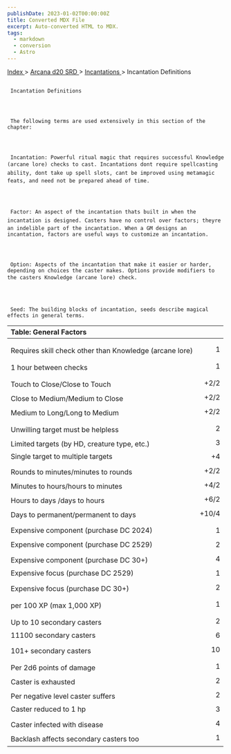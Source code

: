 ```yaml
---
publishDate: 2023-01-02T00:00:00Z
title: Converted MDX File
excerpt: Auto-converted HTML to MDX.
tags:
  - markdown
  - conversion
  - Astro
---
```







[
      Index
     ](-index)
     >
     [
      Arcana d20 SRD
     ](arcana-d20-srd-index)
     >
     [
      Incantations
     ](arcana-d20-srd-incantations-index)
     > Incantation Definitions
    





## 
     Incantation Definitions
    



     The following terms are used extensively in this section of the chapter:
    



     Incantation: Powerful ritual magic that requires successful Knowledge (arcane lore) checks to cast. Incantations dont require spellcasting ability, dont take up spell slots, cant be improved using metamagic feats, and need not be prepared ahead of time.
    



     Factor: An aspect of the incantation thats built in when the incantation is designed. Casters have no control over factors; theyre an indelible part of the incantation. When a GM designs an incantation, factors are useful ways to customize an incantation.
    



     Option: Aspects of the incantation that make it easier or harder, depending on choices the caster makes. Options provide modifiers to the casters Knowledge (arcane lore) check.
    



     Seed: The building blocks of incantation, seeds describe magical effects in general terms.
    


| Table: General Factors |  |
| :------------------------ | --: |
|  |  |
|  |  |
| Requires skill check other than Knowledge (arcane lore) | 1 |
|  |  |
| 1 hour between checks | 1 |
|  |  |
| Touch to Close/Close to Touch | +2/2 |
| Close to Medium/Medium to Close | +2/2 |
| Medium to Long/Long to Medium | +2/2 |
|  |  |
| Unwilling target must be helpless | 2 |
| Limited targets (by HD, creature type, etc.) | 3 |
| Single target to multiple targets | +4 |
|  |  |
| Rounds to minutes/minutes to rounds | +2/2 |
| Minutes to hours/hours to minutes | +4/2 |
| Hours to days /days to hours | +6/2 |
| Days to permanent/permanent to days | +10/4 |
|  |  |
| Expensive component (purchase DC 2024) | 1 |
| Expensive component (purchase DC 2529) | 2 |
| Expensive component (purchase DC 30+) | 4 |
| Expensive focus (purchase DC 2529) | 1 |
| Expensive focus (purchase DC 30+) | 2 |
|  |  |
| per 100 XP (max 1,000 XP) | 1 |
|  |  |
| Up to 10 secondary casters | 2 |
| 11100 secondary casters | 6 |
| 101+ secondary casters | 10 |
|  |  |
| Per 2d6 points of damage | 1 |
| Caster is exhausted | 2 |
| Per negative level caster suffers | 2 |
| Caster reduced to 1 hp | 3 |
| Caster infected with disease | 4 |
| Backlash affects secondary casters too | 1 |





